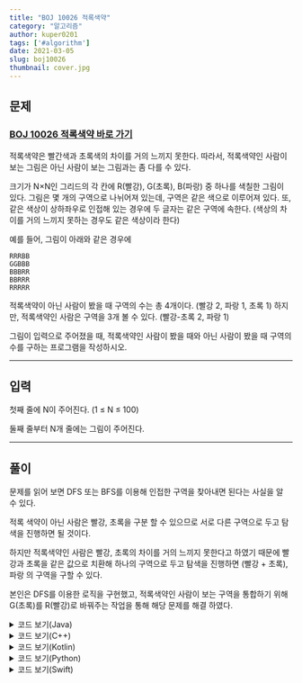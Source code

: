 ---
title: "BOJ 10026 적록색약"
category: "알고리즘"
author: kuper0201
tags: ['#algorithm']
date: 2021-03-05
slug: boj10026
thumbnail: cover.jpg
---

## 문제

### <a href="https://boj.kr/10026" target="_blank">BOJ 10026 적록색약 바로 가기</a>

적록색약은 빨간색과 초록색의 차이를 거의 느끼지 못한다. 따라서, 적록색약인 사람이 보는 그림은 아닌 사람이 보는 그림과는 좀 다를 수 있다.

크기가 N×N인 그리드의 각 칸에 R(빨강), G(초록), B(파랑) 중 하나를 색칠한 그림이 있다. 그림은 몇 개의 구역으로 나뉘어져 있는데, 구역은 같은 색으로 이루어져 있다. 또, 같은 색상이 상하좌우로 인접해 있는 경우에 두 글자는 같은 구역에 속한다. (색상의 차이를 거의 느끼지 못하는 경우도 같은 색상이라 한다)

예를 들어, 그림이 아래와 같은 경우에

```
RRRBB
GGBBB
BBBRR
BBRRR
RRRRR
```

적록색약이 아닌 사람이 봤을 때 구역의 수는 총 4개이다. (빨강 2, 파랑 1, 초록 1) 하지만, 적록색약인 사람은 구역을 3개 볼 수 있다. (빨강-초록 2, 파랑 1)

그림이 입력으로 주어졌을 때, 적록색약인 사람이 봤을 때와 아닌 사람이 봤을 때 구역의 수를 구하는 프로그램을 작성하시오.

---

## 입력

첫째 줄에 N이 주어진다. (1 ≤ N ≤ 100)

둘째 줄부터 N개 줄에는 그림이 주어진다.

---

## 풀이

문제를 읽어 보면 DFS 또는 BFS를 이용해 인접한 구역을 찾아내면 된다는 사실을 알 수 있다.

적록 색약이 아닌 사람은 빨강, 초록을 구분 할 수 있으므로 서로 다른 구역으로 두고 탐색을 진행하면 될 것이다.

하지만 적록색약인 사람은 빨강, 초록의 차이를 거의 느끼지 못한다고 하였기 때문에 빨강과 초록을 같은 값으로 치환해 하나의 구역으로 두고 탐색을 진행하면 (빨강 + 초록), 파랑 의 구역을 구할 수 있다.

본인은 DFS를 이용한 로직을 구현했고, 적록색약인 사람이 보는 구역을 통합하기 위해 G(초록)를 R(빨강)로 바꿔주는 작업을 통해 해당 문제를 해결 하였다.

<details markdown="1">
<summary>코드 보기(Java)</summary>

```javascript
import java.io.*;

public class Main {
    static int N;
    static char[][] picture;
    static int[][] dxdy = {{0, 1}, {1, 0}, {0, -1}, {-1, 0}};

    public static void main(String[] args) throws IOException {
        BufferedReader br = new BufferedReader(new InputStreamReader(System.in));
        StringBuilder sb = new StringBuilder();

        // 그림의 크기와 그림 입력
        N = Integer.parseInt(br.readLine());
        picture = new char[N][N];
        for(int i = 0; i < N; i++) {
            String str = br.readLine();
            for(int j = 0; j < N; j++) picture[i][j] = str.charAt(j);
        }

        // 적록색약이 아닌 사람이 봤을 때 DFS
        sb.append(doDfs() +" ");

        // 적록색약인 사람이 봤을 때(G와 R을 같은 것으로 취급하기 위한 작업)
        for(int i = 0; i < N; i++) {
            for(int j = 0; j < N; j++) {
                if(picture[i][j] == 'G') picture[i][j] = 'R';
            }
        }

        // 적록색약인 사람이 봤을 때 DFS
        sb.append(doDfs());

        System.out.println(sb);
    }

    public static int doDfs() {
        // 초기화
        int cnt = 0;
        boolean[][] visit = new boolean[N][N];

        for(int i = 0; i < N; i++) {
            for(int j = 0; j < N; j++) {
                if(!visit[i][j]) {
                    cnt++;
                    dfs(visit, i, j, picture[i][j]);
                }
            }
        }

        return cnt;
    }

    public static void dfs(boolean[][] visit, int i, int j, char color) {
        if(i < 0 || i >= N || j < 0 || j >= N || visit[i][j] || picture[i][j] != color) return;
        visit[i][j] = true;

        for(int k = 0; k < dxdy.length; k++) {
            dfs(visit, i + dxdy[k][0], j + dxdy[k][1], color);
        }
    }
}
```
</details>

<details markdown="1">
<summary>코드 보기(C++)</summary>

```cpp
#include <iostream>
#include <cstring>

#define endl "\n"
#define fastio ios_base::sync_with_stdio(false); cin.tie(nullptr); cout.tie(nullptr)

using namespace std;

int N;
char** picture;
int dxdy[][2] = {{0, 1}, {1, 0}, {0, -1}, {-1, 0}};

void dfs(bool** visit, int i, int j, char color) {
    if(i < 0 || i >= N || j < 0 || j >= N || visit[i][j] || picture[i][j] != color) return;
    visit[i][j] = true;
    
    for(int k = 0; k < 4; k++) {
        dfs(visit, i + dxdy[k][0], j + dxdy[k][1], color);
    }
}

int doDfs() {
    // 초기화
    int cnt = 0;
    bool** visit = new bool*[N];
    for(int i = 0; i < N; i++) {
        visit[i] = new bool[N];
        memset(visit[i], false, sizeof(bool) * N);
    }
    
    for(int i = 0; i < N; i++) {
        for(int j = 0; j < N; j++) {
            if(!visit[i][j]) {
                cnt++;
                dfs(visit, i, j, picture[i][j]);
            }
        }
    }
    
    for(int i = 0; i < N; i++) delete visit[i];
    delete[] visit;
    
    return cnt;
}

int main(void) {
    fastio;
    
    // 그림의 크기와 그림 입력
    cin >> N;
    picture = new char*[N];
    for(int i = 0; i < N; i++) picture[i] = new char[N];
    
    for(int i = 0; i < N; i++) {
        string str;
        cin >> str;
        for(int j = 0; j < N; j++) picture[i][j] = str[j];
    }

    // 적록색약이 아닌 사람이 봤을 때 DFS
    cout << doDfs() << " ";

    // 적록색약인 사람이 봤을 때(G와 R을 같은 것으로 취급하기 위한 작업)
    for(int i = 0; i < N; i++) {
        for(int j = 0; j < N; j++) {
            if(picture[i][j] == 'G') picture[i][j] = 'R';
        }
    }

    // 적록색약인 사람이 봤을 때 DFS
    cout << doDfs() << endl;
    
    return 0;
}
```
</details>

<details markdown="1">
<summary>코드 보기(Kotlin)</summary>

```javascript
var N = 0
lateinit var picture: Array<CharArray>
var dxdy = arrayOf(arrayOf(0, 1), arrayOf(1, 0), arrayOf(0, -1), arrayOf(-1, 0))

fun dfs(visit: Array<BooleanArray>, i: Int, j: Int, color:Char) {
    if (i < 0 || i >= N || j < 0 || j >= N || visit[i][j] || picture[i][j] != color) {
        return
    }
        
    visit[i][j] = true
    
    for (k in 0 until 4) {
        dfs(visit, i + dxdy[k][0], j + dxdy[k][1], color)
    }
}

fun doDfs(): Int {
    // 초기화
    var cnt = 0
    var visit = Array(N, {BooleanArray(N, {false})})
    for (i in 0 until N) {
        for (j in 0 until N) {
            if (!visit[i][j]) {
                cnt++
                dfs(visit, i, j, picture[i][j])
            }
        }
    }
    
    return cnt
}

fun main(args: Array<String>) {
    // 그림의 크기와 그림 입력
    N = readLine()!!.toInt()
    picture = Array(N, {CharArray(N, {'O'})})
    
    for (i in 0 until N) {
        var str = readLine()!!
        for (j in 0 until N) {
            picture[i][j] = str[j]
        }
    }
    
    // 적록색약이 아닌 사람이 봤을 때 DFS
    print(doDfs())
    print(" ")

    // 적록색약인 사람이 봤을 때(G와 R을 같은 것으로 취급하기 위한 작업)
    for (i in 0 until N) {
        for (j in 0 until N) {
            if (picture[i][j] == 'G') {
                picture[i][j] = 'R'
            }
        }
    }

    // 적록색약인 사람이 봤을 때 DFS
    print(doDfs())
}
```
</details>

<details markdown="1">
<summary>코드 보기(Python)</summary>

```python
from sys import stdin
import sys

N = 0
picture = None
dxdy = [[0, 1], [1, 0], [0, -1], [-1, 0]]

def dfs(visit, i, j, color):
    if i < 0 or i >= N or j < 0 or j >= N or visit[i][j] or picture[i][j] != color:
        return
        
    visit[i][j] = True
    
    global dxdy
    for dx, dy in dxdy:
        dfs(visit, i + dx, j + dy, color)

def doDfs():
    # 초기화
    global picture
    cnt = 0
    visit = [[0 for j in range(N)] for i in range(N)]
    for i in range(N):
        for j in range(N):
            if not visit[i][j]:
                cnt = cnt + 1
                dfs(visit, i, j, picture[i][j])
    
    return cnt

def main():
    # 재귀 호출 오류 처리
    sys.setrecursionlimit(100000)
    
    # 그림의 크기와 그림 입력
    global N, picture
    N = int(stdin.readline())
    picture = [[0 for j in range(N)] for i in range(N)]
    
    for i in range(N):
        str = stdin.readline()
        for j in range(N):
            picture[i][j] = str[j]
            
    # 적록색약이 아닌 사람이 봤을 때 DFS
    print(doDfs(), end=' ')

    # 적록색약인 사람이 봤을 때(G와 R을 같은 것으로 취급하기 위한 작업)
    for i in range(N):
        for j in range(N):
            if picture[i][j] == 'G':
                picture[i][j] = 'R'

    # 적록색약인 사람이 봤을 때 DFS
    print(doDfs())
    
            
if __name__ == "__main__":
    main()
```
</details>

<details markdown="1">
<summary>코드 보기(Swift)</summary>

```cpp
import Foundation

var N = 0
var picture: Array<Array<Character>>!
var dxdy = [[0, 1], [1, 0], [0, -1], [-1, 0]]

func dfs(_ visit: inout [[Bool]], _ i: Int, _ j: Int, _ color:Character) {
    if i < 0 || i >= N || j < 0 || j >= N || visit[i][j] || picture[i][j] != color {
        return
    }
        
    visit[i][j] = true
    
    for k in 0..<4 {
        dfs(&visit, i + dxdy[k][0], j + dxdy[k][1], color)
    }
}

func doDfs()-> Int {
    // 초기화
    var cnt = 0
    var visit = Array(repeating: Array(repeating: false, count: N), count: N)
    for i in 0..<N {
        for j in 0..<N {
            if !visit[i][j] {
                cnt += 1
                dfs(&visit, i, j, picture[i][j])
            }
        }
    }
    
    return cnt
}

func main() {
    // 그림의 크기와 그림 입력
    N = Int(readLine()!)!
    picture = Array(repeating: Array(repeating: "O", count: N), count: N)
    
    for i in 0..<N {
        let str = readLine()!
        for j in 0..<N {
            picture[i][j] = str[String.Index(encodedOffset: j)]
        }
    }
    
    // 적록색약이 아닌 사람이 봤을 때 DFS
    print(doDfs(), terminator: " ")

    // 적록색약인 사람이 봤을 때(G와 R을 같은 것으로 취급하기 위한 작업)
    for i in 0..<N {
        for j in 0..<N {
            if picture[i][j] == "G" {
                picture[i][j] = "R"
            }
        }
    }

    // 적록색약인 사람이 봤을 때 DFS
    print(doDfs())
}

main()
```
</details>